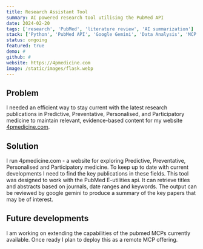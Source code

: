 ```yaml
---
title: Research Assistant Tool
summary: AI powered research tool utilising the PubMed API
date: 2024-02-20
tags: ['research', 'PubMed', 'literature review', 'AI summarization']
stack: ['Python', 'PubMed API', 'Google Gemini', 'Data Analysis', 'MCP']
status: ongoing
featured: true
demo: #
github: #
website: https://4pmedicine.com
image: /static/images/flask.webp
---
```


## Problem

I needed an efficient way to stay current with the latest research publications in Predictive, Preventative, Personalised, and Participatory medicine to maintain relevant, evidence-based content for my website [4pmedicine.com](https://4pmedicine.com).

## Solution

I run 4pmedicine.com - a website for exploring Predictive, Preventative, Personalised and Participatory medicine. To keep up to date with current developments I need to find the key publications in these fields. This tool was designed to work with the PubMed E-utilities api. It can retrieve titles and abstracts based on journals, date ranges and keywords. The output can be reviewed by google gemini to produce a summary of the key papers that may be of interest.

## Future developments

I am working on extending the capabilities of the pubmed MCPs currently available. Once ready I plan to deploy this as a remote MCP offering.
